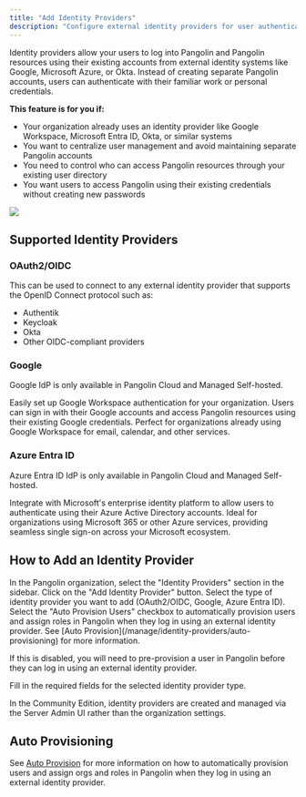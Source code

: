 ```yaml
---
title: "Add Identity Providers"
description: "Configure external identity providers for user authentication to resources and the organization"
---
```


Identity providers allow your users to log into Pangolin and Pangolin resources using their existing accounts from external identity systems like Google, Microsoft Azure, or Okta. Instead of creating separate Pangolin accounts, users can authenticate with their familiar work or personal credentials.

**This feature is for you if:**
- Your organization already uses an identity provider like Google Workspace, Microsoft Entra ID, Okta, or similar systems
- You want to centralize user management and avoid maintaining separate Pangolin accounts
- You need to control who can access Pangolin resources through your existing user directory
- You want users to access Pangolin using their existing credentials without creating new passwords

<Frame>
  <img src="/images/create-idp.png" />
</Frame>

## Supported Identity Providers

### OAuth2/OIDC

This can be used to connect to any external identity provider that supports the OpenID Connect protocol such as:

- Authentik
- Keycloak
- Okta
- Other OIDC-compliant providers

### Google

<Note>
Google IdP is only available in Pangolin Cloud and Managed Self-hosted.
</Note>

Easily set up Google Workspace authentication for your organization. Users can sign in with their Google accounts and access Pangolin resources using their existing Google credentials. Perfect for organizations already using Google Workspace for email, calendar, and other services.

### Azure Entra ID

<Note>
Azure Entra ID IdP is only available in Pangolin Cloud and Managed Self-hosted.
</Note>

Integrate with Microsoft's enterprise identity platform to allow users to authenticate using their Azure Active Directory accounts. Ideal for organizations using Microsoft 365 or other Azure services, providing seamless single sign-on across your Microsoft ecosystem.

## How to Add an Identity Provider

<Steps>
<Step title="Navigate to Identity Providers">
  In the Pangolin organization, select the "Identity Providers" section in the sidebar.
</Step>

<Step title="Add New Provider">
  Click on the "Add Identity Provider" button.
</Step>

<Step title="Select Type">
  Select the type of identity provider you want to add (OAuth2/OIDC, Google, Azure Entra ID).
</Step>

<Step title="Set up Auto Provisioning (Optional)">
  Select the "Auto Provision Users" checkbox to automatically provision users and assign roles in Pangolin when they log in using an external identity provider. See [Auto Provision](/manage/identity-providers/auto-provisioning) for more information.
  
  If this is disabled, you will need to pre-provision a user in Pangolin before they can log in using an external identity provider.
</Step>

<Step title="Configure Settings">
  Fill in the required fields for the selected identity provider type.
</Step>
</Steps>

In the Community Edition, identity providers are created and managed via the Server Admin UI rather than the organization settings.

## Auto Provisioning

See [Auto Provision](/manage/identity-providers/auto-provisioning) for more information on how to automatically provision users and assign orgs and roles in Pangolin when they log in using an external identity provider.
